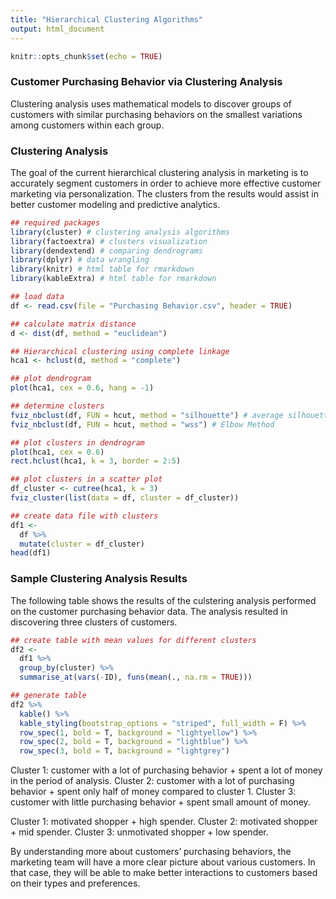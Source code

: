 ---
title: "Hierarchical Clustering Algorithms"
output: html_document
---

```{r setup, include=FALSE}
knitr::opts_chunk$set(echo = TRUE)
```

### Customer Purchasing Behavior via Clustering Analysis

Clustering analysis uses mathematical models to discover groups of customers with similar purchasing behaviors on the smallest variations among customers within each group.

### Clustering Analysis

The goal of the current hierarchical clustering analysis in marketing is to accurately segment customers in order to achieve more effective customer marketing via personalization. The clusters from the results would assist in better customer modeling and predictive analytics.

```{r include=TRUE, warning=FALSE, error=FALSE, message=FALSE}
## required packages
library(cluster) # clustering analysis algorithms
library(factoextra) # clusters visualization
library(dendextend) # comparing dendrograms
library(dplyr) # data wrangling
library(knitr) # html table for rmarkdown
library(kableExtra) # html table for rmarkdown

## load data
df <- read.csv(file = "Purchasing Behavior.csv", header = TRUE)

## calculate matrix distance
d <- dist(df, method = "euclidean")

## Hierarchical clustering using complete linkage
hca1 <- hclust(d, method = "complete")

## plot dendrogram
plot(hca1, cex = 0.6, hang = -1)

## determine clusters
fviz_nbclust(df, FUN = hcut, method = "silhouette") # average silhouette method
fviz_nbclust(df, FUN = hcut, method = "wss") # Elbow Method

## plot clusters in dendrogram
plot(hca1, cex = 0.6)
rect.hclust(hca1, k = 3, border = 2:5)

## plot clusters in a scatter plot
df_cluster <- cutree(hca1, k = 3)
fviz_cluster(list(data = df, cluster = df_cluster))

## create data file with clusters
df1 <- 
  df %>%
  mutate(cluster = df_cluster)
head(df1)

```


### Sample Clustering Analysis Results

The following table shows the results of the culstering analysis performed on the customer purchasing behavior data. The analysis resulted in discovering three clusters of customers.

```{r include=TRUE, warning=FALSE, error=FALSE, message=FALSE}
## create table with mean values for different clusters
df2 <- 
  df1 %>%
  group_by(cluster) %>%
  summarise_at(vars(-ID), funs(mean(., na.rm = TRUE)))

## generate table
df2 %>%
  kable() %>%
  kable_styling(bootstrap_options = "striped", full_width = F) %>%
  row_spec(1, bold = T, background = "lightyellow") %>%
  row_spec(2, bold = T, background = "lightblue") %>%
  row_spec(3, bold = T, background = "lightgrey")
```

Cluster 1: customer with a lot of purchasing behavior + spent a lot of money in the period of analysis.
Cluster 2: customer with a lot of purchasing behavior + spent only half of money compared to cluster 1.
Cluster 3: customer with little purchasing behavior + spent small amount of money.

Cluster 1: motivated shopper + high spender.
Cluster 2: motivated shopper + mid spender.
Cluster 3: unmotivated shopper + low spender.

By understanding more about customers' purchasing behaviors, the marketing team will have a more clear picture about various customers. In that case, they will be able to make better interactions to customers based on their types and preferences.